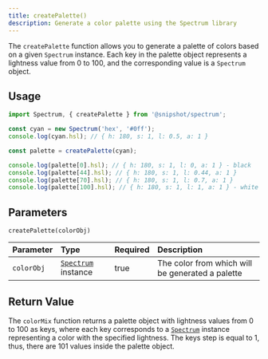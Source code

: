 ```yaml
---
title: createPalette()
description: Generate a color palette using the Spectrum library
---
```



[<Icon name="github" size='1.5rem' color="var(--github-icon-color)" />](https://github.com/Linkerin/spectrum/blob/main/src/methods/createPalette.ts)

The `createPalette` function allows you to generate a palette of colors based on a given `Spectrum` instance.
Each key in the palette object represents a lightness value from 0 to 100, and the corresponding value is a `Spectrum` object.

## Usage

```js
import Spectrum, { createPalette } from '@snipshot/spectrum';

const cyan = new Spectrum('hex', '#0ff');
console.log(cyan.hsl); // { h: 180, s: 1, l: 0.5, a: 1 }

const palette = createPalette(cyan);

console.log(palette[0].hsl); // { h: 180, s: 1, l: 0, a: 1 } - black
console.log(palette[44].hsl); // { h: 180, s: 1, l: 0.44, a: 1 }
console.log(palette[70].hsl); // { h: 180, s: 1, l: 0.7, a: 1 }
console.log(palette[100].hsl); // { h: 180, s: 1, l: 1, a: 1 } - white
```

## Parameters

`createPalette(colorObj)`

| Parameter  | Type                                        | Required | Description                                      |
| :--------- | :------------------------------------------ | :------- | :----------------------------------------------- |
| `colorObj` | [`Spectrum`](/docs/spectrum-class) instance | true     | The color from which will be generated a palette |

## Return Value

The `colorMix` function returns a palette object with lightness values from 0 to 100 as keys,
where each key corresponds to a [`Spectrum`](/docs/spectrum-class) instance representing a color with the specified lightness.
The keys step is equal to 1, thus, there are 101 values inside the palette object.
